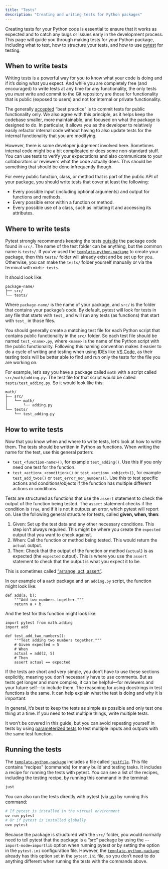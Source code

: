 ```yaml
---
title: "Tests"
description: "Creating and writing tests for Python packages"
---
```


Creating tests for your Python code is essential to ensure that it works
as expected and to catch any bugs or issues early in the development
process. This page will guide you through making tests for your Python
package, including what to test, how to structure your tests, and how to
use [pytest](https://docs.pytest.org/en/stable/) for testing.

## When to write tests

Writing tests is a powerful way for you to know what your code is doing
and if it's doing what you expect. And while you are completely free
(and encouraged) to write tests at any time for any functionality, the
only tests you *must* write and commit to the Git repository are those
for functionality that is public (exposed to users) and not for internal
or private functionality.

::: callout-note
The generally
[accepted](https://softwareengineering.stackexchange.com/questions/380287/why-is-unit-testing-private-methods-considered-as-bad-practice)
"best practice" is to commit tests for public functionality only. We
also agree with this principle, as it helps keep the codebase smaller,
more maintainable, and focused on what the package is designed to do. In
particular, it allows you as the developer to relatively easily refactor
internal code without having to also update tests for the internal
functionality that you are modifying.

However, there is some developer judgement involved here. Sometimes
internal code might be a bit complicated or does some non-standard
stuff. You can use tests to verify your expectations and also
communicate to your collaborators or reviewers what the code actually
does. This should be something that should be done infrequently though.
:::

For every public function, class, or method that is part of the public
API of your package, you should write tests that cover at least the
following:

-   Every possible input (including optional arguments) and output for
    functions and methods.
-   Every possible error within a function or method.
-   Every possible use of a class, such as initiating it and accessing
    its attributes.

## Where to write tests

Pytest strongly recommends keeping the tests
[outside](https://docs.pytest.org/en/stable/explanation/goodpractices.html#tests-outside-application-code)
the package code found in `src/`. The name of the test folder can be
anything, but the common name is `tests/`. If you've used the
[`template-python-package`](https://github.com/seedcase-project/template-python-package)
to create your package, then this `tests/` folder will already exist and
be set up for you. Otherwise, you can make the `tests/` folder yourself
manually or via the terminal with `mkdir tests`.

It should look like:

```
package-name/
├── src/
└── tests/
```

Where `package-name/` is the name of your package, and `src/` is the
folder that contains your package's code. By default, pytest will look
for tests in any file that starts with `test_` and will run any tests
(as functions) that start with `test_` in those files.

You should generally create a matching test file for each Python script
that contains public functionality in the `src/` folder. So each test
file should be named `test_<name>.py`, where `<name>` is the name of the
Python script with the public functionality. Following this naming
convention makes it easier to do a cycle of writing and testing when
using IDEs like [VS Code](https://code.visualstudio.com/), as their
testing tools will be better able to find and run only the tests for the
file you are working on.

::: callout-tip
For example, let's say you have a package called `math` with a script
called `src/math/adding.py`. The test file for that script would be
called `tests/test_adding.py`. So it would look like this:

```
math/
├── src/
│   └── math/
│       └── adding.py
└── tests/
    └── test_adding.py
```
:::

## How to write tests

Now that you know when and where to write tests, let's look at how to
write them. The tests should be written in Python as functions. When
writing the name for the test, use this general pattern:

-   `test_<function-name>()`, for example `test_adding()`. Use this if
    you only need one test for the function.
-   `test_<action>_<condition>()` or `test_<action>_<object>()`, for
    example `test_add_twos()` or `test_error_non_numbers()`. Use this to
    test specific actions and conditions/objects if the function has
    multiple different actions or conditions.

Tests are structured as functions that use the `assert` statement to
check the output of the function being tested. The `assert` statement
checks if the condition is `True`, and if it is not it outputs an error,
which pytest will report on. Use the following general structure for
tests, called **given, when, then**:

1.  Given: Set up the test data and any other necessary conditions. This
    step isn't always required. This might be where you create the
    `expected` output that you want to check against.
2.  When: Call the function or method being tested. This would return
    the `actual` output.
3.  Then: Check that the output of the function or method (`actual`) is
    as expected (the `expected` output). This is where you use the
    `assert` statement to check that the output is what you expect it to
    be.

This is sometimes called ["arrange, act,
assert"](https://docs.pytest.org/en/stable/explanation/anatomy.html).

::: callout-tip
In our example of a `math` package and an `adding.py` script, the
function might look like:

``` .python
def add(a, b):
    """Add two numbers together."""
    return a + b
```

And the test for this function might look like:

``` .python
import pytest from math.adding
import add

def test_add_two_numbers():
    """Test adding two numbers together."""
    # Given expected = 5
    # When
    actual = add(2, 5)
    # Then
    assert actual == expected
```
:::

If the tests are short and very simple, you don't have to use these
sections explicitly, meaning you don't necessarily have to use comments.
But as tests get longer and more complex, it can be helpful---for
reviewers and your future self---to include them. The reasoning for
using docstrings in test functions is the same. It can help explain what
the test is doing and why it is important.

In general, it's best to keep the tests as simple as possible and only
test one thing at a time. If you need to test multiple things, write
multiple tests.

::: callout-tip
It won't be covered in this guide, but you can avoid repeating yourself
in tests by using [parameterized
tests](https://docs.pytest.org/en/7.1.x/how-to/parametrize.html) to test
multiple inputs and outputs with the same test function.
:::

## Running the tests

The
[`template-python-package`](https://github.com/seedcase-project/template-python-package)
includes a file called [`justfile`](https://just.systems/man/en/). This
file contains "recipes" (commands) for many build and testing tasks. It
includes a recipe for running the tests with pytest. You can see a list
of the recipes, including the testing recipe, by running this command in
the terminal:

``` .bash
just
```

You can also run the tests directly with pytest (via
[uv](https://docs.astral.sh/uv/)) by running this command:

``` .bash
# If pytest is installed in the virtual environment
uv run pytest
# Or if pytest is installed globally
uvx pytest
```

::: callout-tip
Because the package is structured with the `src/` folder, you would
normally need to tell pytest that the package is a "src" package by
using the `--import-mode=importlib` option when running pytest or by
setting the option in the `pytest.ini` configuration file. However, the
[`template-python-package`](https://github.com/seedcase-project/template-python-package)
already has this option set in the `pytest.ini` file, so you don't need
to do anything different when running the tests with the commands above.
:::
